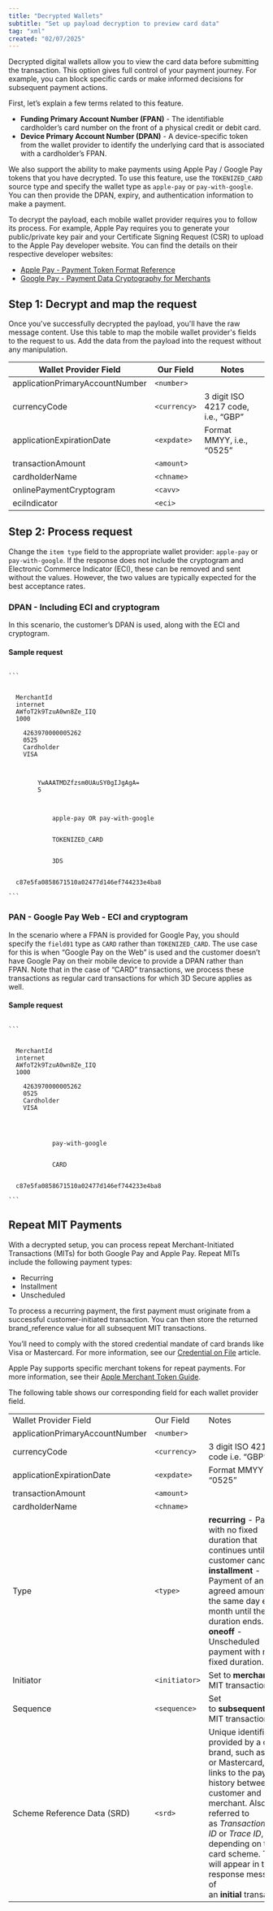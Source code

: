 ```yaml
---
title: "Decrypted Wallets"
subtitle: "Set up payload decryption to preview card data"
tag: "xml"
created: "02/07/2025"
---
```

Decrypted digital wallets allow you to view the card data before submitting the transaction. This option gives full control of your payment journey. For example, you can block specific cards or make informed decisions for subsequent payment actions. 

First, let’s explain a few terms related to this feature.

* **Funding Primary Account Number (FPAN)** - The identifiable cardholder’s card number on the front of a physical credit or debit card. 
* **Device Primary Account Number (DPAN)** - A device-specific token from the wallet provider to identify the underlying card that is associated with a cardholder’s FPAN.

We also support the ability to make payments using Apple Pay / Google Pay tokens that you have decrypted. To use this feature, use the `TOKENIZED_CARD` source type and specify the wallet type as `apple-pay` or `pay-with-google`. You can then provide the DPAN, expiry, and authentication information to make a payment.

To decrypt the payload, each mobile wallet provider requires you to follow its process. For example, Apple Pay requires you to generate your public/private key pair and your Certificate Signing Request (CSR) to upload to the Apple Pay developer website. You can find the details on their respective developer websites:

* [Apple Pay - Payment Token Format Reference](https://developer.apple.com/documentation/passkit/apple_pay/payment_token_format_reference)
* [Google Pay - Payment Data Cryptography for Merchants](https://developers.google.com/pay/api/web/guides/resources/payment-data-cryptography)

## Step 1: Decrypt and map the request
Once you've successfully decrypted the payload, you'll have the raw message content. Use this table to map the mobile wallet provider's fields to the request to us. Add the data from the payload into the request without any manipulation.

| Wallet Provider Field | Our Field | Notes |
| --- | --- | --- |
| applicationPrimaryAccountNumber | `<number>` |     |
| currencyCode | `<currency>` | 3 digit ISO 4217 code, i.e., “GBP” |
| applicationExpirationDate | `<expdate>` | Format MMYY, i.e., “0525” |
| transactionAmount | `<amount>` |     |
| cardholderName | `<chname>` |     |
| onlinePaymentCryptogram | `<cavv>` |     |
| eciIndicator | `<eci>` |

## Step 2: Process request 
Change the `item type` field to the appropriate wallet provider: `apple-pay` or `pay-with-google`. If the response does not include the cryptogram and Electronic Commerce Indicator (ECI), these can be removed and sent without the values. However, the two values are typically expected for the best acceptance rates.

### DPAN - Including ECI and cryptogram
In this scenario, the customer’s DPAN is used, along with the ECI and cryptogram.

#### Sample request

<Code id="markup" title="XML" language="markup" active>
```
<?xml version="1.0" encoding="UTF-8"?>
<request type="auth" timestamp="20180613104233">
  <merchantid>MerchantId</merchantid>
  <account>internet</account>
  <orderid>AWfoT2k9TzuA0wn8Ze_IIQ</orderid>
  <amount currency="EUR">1000</amount>
  <card>
    <number>4263970000005262</number>
    <expdate>0525</expdate>
    <chname>Cardholder</chname>
    <type>VISA</type>
  </card>
  <autosettle flag="1"/>
	<mpi>
		<cavv>YwAAATMDZfzsm0UAuSY0gIJgAgA=</cavv>
		<eci>5</eci>
	</mpi>
	<supplementarydata>
		<item type="mobile">
			<field01>apple-pay OR pay-with-google</field01>
		</item>
		<item type="paymentMethod">
			<field01>TOKENIZED_CARD</field01>
		</item>
		<item type="authMethod">
			<field01>3DS</field01>
		</item>
	</supplementarydata>
  <sha1hash>c87e5fa0858671510a02477d146ef744233e4ba8</sha1hash>
</request>
```
</Code>

### PAN - Google Pay Web - ECI and cryptogram
In the scenario where a FPAN is provided for Google Pay, you should specify the `field01` type as `CARD` rather than `TOKENIZED_CARD`. The use case for this is when “Google Pay on the Web” is used and the customer doesn’t have Google Pay on their mobile device to provide a DPAN rather than FPAN. Note that in the case of “CARD” transactions, we process these transactions as regular card transactions for which 3D Secure applies as well.

#### Sample request

<Code id="markup" title="XML" language="markup" active>
```
<?xml version="1.0" encoding="UTF-8"?>
<request type="auth" timestamp="20180613104233">
  <merchantid>MerchantId</merchantid>
  <account>internet</account>
  <orderid>AWfoT2k9TzuA0wn8Ze_IIQ</orderid>
  <amount currency="EUR">1000</amount>
  <card>
    <number>4263970000005262</number>
    <expdate>0525</expdate>
    <chname>Cardholder</chname>
    <type>VISA</type>
  </card>
  <autosettle flag="1"/>
	<supplementarydata>
		<item type="mobile">
			<field01>pay-with-google</field01>
		</item>
		<item type="paymentMethod">
			<field01>CARD</field01>
		</item>
	</supplementarydata>
  <sha1hash>c87e5fa0858671510a02477d146ef744233e4ba8</sha1hash>
</request>
```
</Code>

## Repeat MIT Payments
With a decrypted setup, you can process repeat Merchant-Initiated Transactions (MITs) for both Google Pay and Apple Pay. Repeat MITs include the following payment types:

* Recurring
* Installment
* Unscheduled

To process a recurring payment, the first payment must originate from a successful customer-initiated transaction. You can then store the returned brand_reference value for all subsequent MIT transactions. 

You’ll need to comply with the stored credential mandate of card brands like Visa or Mastercard. For more information, see our [Credential on File](/ecommerce/risk-management/3ds/COF) article.

Apple Pay supports specific merchant tokens for repeat payments. For more information, see their [Apple Merchant Token Guide](https://developer.apple.com/apple-pay/merchant-tokens/).

The following table shows our corresponding field for each wallet provider field. 

|     |     |     |
| --- | --- | --- |  
| Wallet Provider Field | Our Field | Notes |
| applicationPrimaryAccountNumber | `<number>` |     |
| currencyCode | `<currency>` | 3 digit ISO 4217 code i.e. “GBP” |
| applicationExpirationDate | `<expdate>` | Format MMYY i.e. “0525” |
| transactionAmount | `<amount>` |     |
| cardholderName | `<chname>` |     |
| Type | `<type>` | **recurring** - Payment with no fixed duration that continues until the customer cancels.  <br/>**installment** - Payment of an agreed amount on the same day each month until the fixed duration ends.   <br/>**oneoff** - Unscheduled payment with no fixed duration. |
| Initiator | `<initiator>` | Set to **merchant** for MIT transactions |
| Sequence | `<sequence>` | Set to **subsequent** for MIT transactions |
| Scheme Reference Data (SRD) | `<srd>` | Unique identifier provided by a card brand, such as Visa or Mastercard, that links to the payment history between the customer and merchant. Also referred to as _Transaction ID_ or _Trace ID_, depending on the card scheme. This will appear in the response message of an **initial** transaction. |


